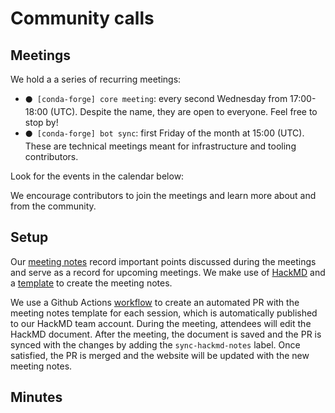 # Community calls

## Meetings

We hold a a series of recurring meetings:

- `⚫ [conda-forge] core meeting`: every second Wednesday from 17:00-18:00 (UTC). Despite the name, they are open to everyone. Feel free to stop by!
- `⚫ [conda-forge] bot sync`: first Friday of the month at 15:00 (UTC). These are technical meetings meant for infrastructure and tooling contributors.

Look for the events in the calendar below:


<Calendar />

We encourage contributors to join the meetings and learn more about and from the community.

## Setup

Our [meeting notes](https://conda-forge.org/community/minutes/) record important points discussed during the meetings and serve as a record for upcoming meetings.
We make use of [HackMD](https://hackmd.io/) and a [template](https://github.com/conda-forge/conda-forge.github.io/blob/main/misc/DEV_MEETING_TEMPLATE.md) to create the meeting notes.

We use a Github Actions [workflow][gha-workflow] to create an automated PR with the meeting notes
template for each session, which is automatically published to our HackMD team account. During the
meeting, attendees will edit the HackMD document. After the meeting, the document is saved and the
PR is synced with the changes by adding the `sync-hackmd-notes` label. Once satisfied, the PR is
merged and the website will be updated with the new meeting notes.

[gha-workflow]: https://github.com/conda-forge/conda-forge.github.io/actions/workflows/meeting-notes.yml

## Minutes


<DocCardList />
